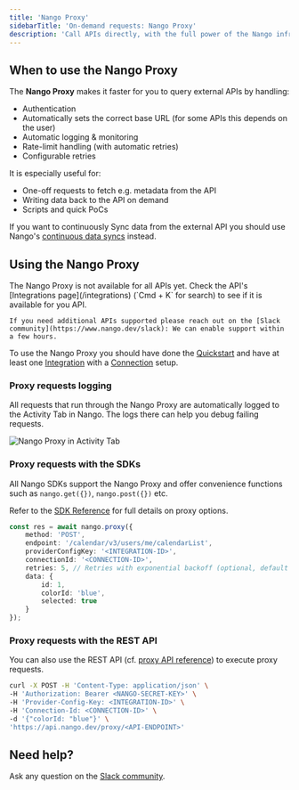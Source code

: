 ```yaml
---
title: 'Nango Proxy'
sidebarTitle: 'On-demand requests: Nango Proxy'
description: 'Call APIs directly, with the full power of the Nango infrastructure.'
---
```


## When to use the Nango Proxy

The **Nango Proxy** makes it faster for you to query external APIs by handling:
* Authentication
* Automatically sets the correct base URL (for some APIs this depends on the user)
* Automatic logging & monitoring
* Rate-limit handling (with automatic retries)
* Configurable retries

It is especially useful for:
* One-off requests to fetch e.g. metadata from the API
* Writing data back to the API on demand
* Scripts and quick PoCs

If you want to continuously Sync data from the external API you should use Nango's [continuous data syncs](/nango-sync/sync) instead.

## Using the Nango Proxy

<Note>
    The Nango Proxy is not available for all APIs yet.  
    Check the API's [Integrations page](/integrations) (`Cmd + K` for search) to see if it is available for you API.

    If you need additional APIs supported please reach out on the [Slack community](https://www.nango.dev/slack): We can enable support within a few hours.
</Note>

To use the Nango Proxy you should have done the [Quickstart](/quickstart) and have at least one [Integration](/core-concepts#integrations) with a [Connection](/core-concepts#connections) setup.

### Proxy requests logging

All requests that run through the Nango Proxy are automatically logged to the Activity Tab in Nango. The logs there can help you debug failing requests.

![Nango Proxy in Activity Tab](/images/nango-proxy-activity-tab.png)

### Proxy requests with the SDKs

All Nango SDKs support the Nango Proxy and offer convenience functions such as `nango.get({})`, `nango.post({})` etc.

Refer to the [SDK Reference](/sdks) for full details on proxy options.

```typescript
const res = await nango.proxy({
    method: 'POST',
    endpoint: '/calendar/v3/users/me/calendarList',
    providerConfigKey: '<INTEGRATION-ID>',
    connectionId: '<CONNECTION-ID>',
    retries: 5, // Retries with exponential backoff (optional, default 0)
    data: {
        id: 1,
        colorId: 'blue',
        selected: true
    }
});
```

### Proxy requests with the REST API

You can also use the REST API (cf. [proxy API reference](/api-reference/proxy/get)) to execute proxy requests.

```bash
curl -X POST -H 'Content-Type: application/json' \
-H 'Authorization: Bearer <NANGO-SECRET-KEY>' \
-H 'Provider-Config-Key: <INTEGRATION-ID>' \
-H 'Connection-Id: <CONNECTION-ID>' \
-d '{"colorId: "blue"}' \
'https://api.nango.dev/proxy/<API-ENDPOINT>'
```

## Need help?

Ask any question on the [Slack community](https://nango.dev/slack).
